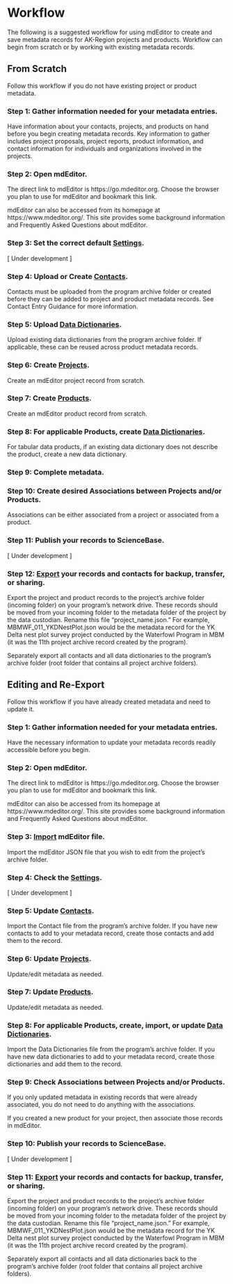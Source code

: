 # Workflow {-}

The following is a suggested workflow for using mdEditor to create and save metadata records for AK-Region projects and products. Workflow can begin from scratch or by working with existing metadata records.

## From Scratch {-}
Follow this workflow if you do not have existing project or product metadata.

### Step 1: Gather information needed for your metadata entries. {-}
Have information about your contacts, projects, and products on hand before you begin creating metadata records. Key information to gather includes project proposals, project reports, product information, and contact information for individuals and organizations involved in the projects.

### Step 2: Open mdEditor. {-}
The direct link to mdEditor is https://go.mdeditor.org. Choose the browser you plan to use for mdEditor and bookmark this link.

mdEditor can also be accessed from its homepage at https://www.mdeditor.org/. This site provides some background information and Frequently Asked Questions about mdEditor.

### Step 3: Set the correct default [Settings](#settings). {-}
[ Under development ]

### Step 4: Upload or Create [Contacts](#contact-entry-guidance). {-}
Contacts must be uploaded from the program archive folder or created before they can be added to project and product metadata records. See Contact Entry Guidance for more information. 

### Step 5: Upload [Data Dictionaries](#dictionary-entry-guidance). {-}
Upload existing data dictionaries from the program archive folder. If applicable, these can be reused across product metadata records. 

### Step 6: Create [Projects](#project-entry-guidance). {-}
Create an mdEditor project record from scratch.

### Step 7: Create [Products](#product-entry-guidance). {-}
Create an mdEditor product record from scratch.

### Step 8: For applicable Products, create [Data Dictionaries](#dictionary-entry-guidance). {-}
For tabular data products, if an existing data dictionary does not describe the product, create a new data dictionary. 

### Step 9: Complete metadata. {-}

### Step 10: Create desired Associations between Projects and/or Products. {-}
Associations can be either associated from a project or associated from a product.

### Step 11: Publish your records to ScienceBase. {-}
[ Under development ]

### Step 12: [Export](#export) your records and contacts for backup, transfer, or sharing. {-}
Export the project and product records to the project's archive folder (incoming folder) on your program's network drive. These records should be moved from your incoming folder to the metadata folder of the project by the data custodian. Rename this file "project_name.json." For example, MBMWF_011_YKDNestPlot.json would be the metadata record for the YK Delta nest plot survey project conducted by the Waterfowl Program in MBM (it was the 11th project archive record created by the program). 

Separately export all contacts and all data dictionaries to the program's archive folder (root folder that contains all project archive folders).

## Editing and Re-Export {-}
Follow this workflow if you have already created metadata and need to update it.

### Step 1: Gather information needed for your metadata entries. {-}
Have the necessary information to update your metadata records readily accessible before you begin.

### Step 2: Open mdEditor. {-}
The direct link to mdEditor is https://go.mdeditor.org. Choose the browser you plan to use for mdEditor and bookmark this link.

mdEditor can also be accessed from its homepage at https://www.mdeditor.org/. This site provides some background information and Frequently Asked Questions about mdEditor.

### Step 3: [Import](#import) mdEditor file. {-}
Import the mdEditor JSON file that you wish to edit from the project's archive folder. 

### Step 4: Check the [Settings](#settings). {-}
[ Under development ]

### Step 5: Update [Contacts](#contact-entry-guidance). {-}
Import the Contact file from the program's archive folder. If you have new contacts to add to your metadata record, create those contacts and add them to the record.

### Step 6: Update [Projects](#project-entry-guidance). {-}
Update/edit metadata as needed.

### Step 7: Update [Products](#product-entry-guidance). {-}
Update/edit metadata as needed.

### Step 8: For applicable Products, create, import, or update [Data Dictionaries](#dictionary-entry-guidance). {-}
Import the Data Dictionaries file from the program's archive folder. If you have new data dictionaries to add to your metadata record, create those dictionaries and add them to the record.

### Step 9: Check Associations between Projects and/or Products. {-}
If you only updated metadata in existing records that were already associated, you do not need to do anything with the associations.

If you created a new product for your project, then associate those records in mdEditor.

### Step 10: Publish your records to ScienceBase. {-}
[ Under development ]

### Step 11: [Export](#export) your records and contacts for backup, transfer, or sharing. {-}
Export the project and product records to the project's archive folder (incoming folder) on your program's network drive. These records should be moved from your incoming folder to the metadata folder of the project by the data custodian. Rename this file "project_name.json." For example, MBMWF_011_YKDNestPlot.json would be the metadata record for the YK Delta nest plot survey project conducted by the Waterfowl Program in MBM (it was the 11th project archive record created by the program). 

Separately export all contacts and all data dictionaries back to the program's archive folder (root folder that contains all project archive folders).